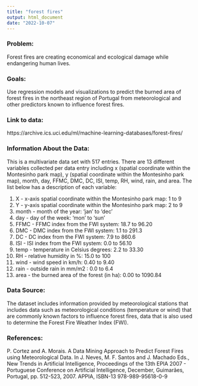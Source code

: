 ```yaml
---
title: "forest fires"
output: html_document
date: "2022-10-07"
---
```


### Problem: 
Forest fires are creating economical and ecological damage while endangering human lives.
 

### Goals: 
Use regression models and visualizations to predict the burned area of forest fires in the northeast region of Portugal from meteorological and other predictors known to influence forest fires. 


### Link to data: 
https://archive.ics.uci.edu/ml/machine-learning-databases/forest-fires/ 


### Information About the Data: 
This is a multivariate data set with 517 entries. There are 13 different variables collected per data entry including x (spatial coordinate within the Montesinho park map), y (spatial coordinate within the Montesinho park map), month, day, FFMC, DMC, DC, ISI, temp, RH, wind, rain, and area. The list below has a description of each variable: 
 
1. X - x-axis spatial coordinate within the Montesinho park map: 1 to 9
2. Y - y-axis spatial coordinate within the Montesinho park map: 2 to 9
3. month - month of the year: 'jan' to 'dec'
4. day - day of the week: 'mon' to 'sun'
5. FFMC - FFMC index from the FWI system: 18.7 to 96.20
6. DMC - DMC index from the FWI system: 1.1 to 291.3
7. DC - DC index from the FWI system: 7.9 to 860.6
8. ISI - ISI index from the FWI system: 0.0 to 56.10
9. temp - temperature in Celsius degrees: 2.2 to 33.30
10. RH - relative humidity in %: 15.0 to 100
11. wind - wind speed in km/h: 0.40 to 9.40
12. rain - outside rain in mm/m2 : 0.0 to 6.4
13. area - the burned area of the forest (in ha): 0.00 to 1090.84
 

### Data Source:
The dataset includes information provided by meteorological stations that includes data such as meteorological conditions (temperature or wind) that are commonly known factors to influence forest fires, data that is also used to determine the Forest Fire Weather Index (FWI). 
 
### References: 
P. Cortez and A. Morais. A Data Mining Approach to Predict Forest Fires using Meteorological Data. In J. Neves, M. F. Santos and J. Machado Eds., New Trends in Artificial Intelligence, Proceedings of the 13th EPIA 2007 - Portuguese Conference on Artificial Intelligence, December, Guimarães, Portugal, pp. 512-523, 2007. APPIA, ISBN-13 978-989-95618-0-9

